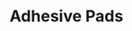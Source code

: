 ---
title: "Adhesive Pads"
subtitle: ""
creator: ""
categories: ["bath"]
featuredImage: "../src/assets/images/item/bath/DSC03013.png"
views: ["../src/assets/images/item/bath/DSC03016.png","../src/assets/images/item/bath/DSC03015.png"]
audio:
    - "/audio/box2/susan-doctors1.mp3"
    - "/audio/box2/susan-doctors2.mp3"
nextItem: ["itchysituation"]
---